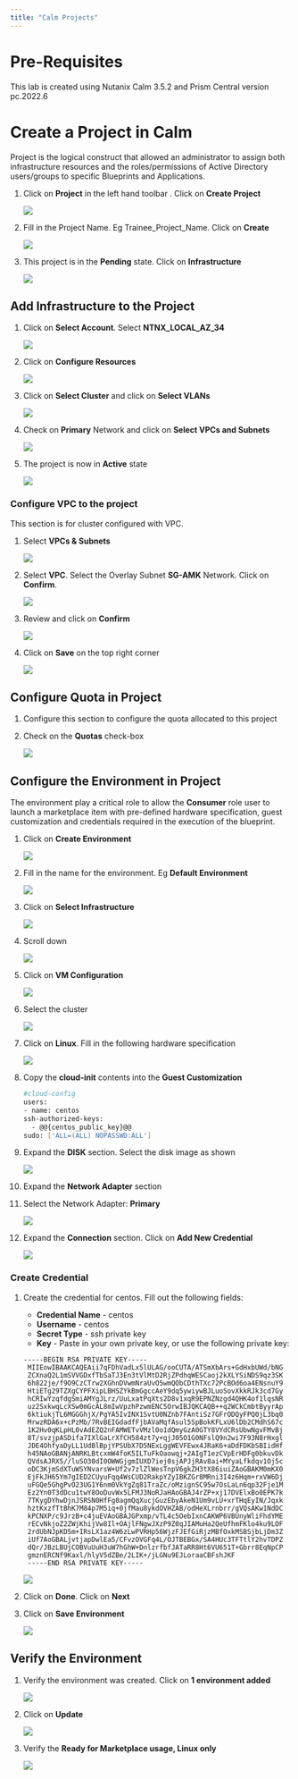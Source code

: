```yaml
---
title: "Calm Projects"
---
```


# Pre-Requisites

This lab is created using Nutanix Calm 3.5.2 and Prism Central version pc.2022.6

# Create a Project in Calm

Project is the logical construct that allowed an administrator to assign both infrastructure resources and the roles/permissions of Active Directory users/groups to specific Blueprints and Applications.

1. Click on **Project** in the left hand toolbar . Click on **Create Project**

    ![](images/project_list.png)

2. Fill in the Project Name. Eg Trainee_Project_Name. Click on **Create**
   
   ![](images/project_namel.png)

3. This project is in the **Pending** state.  Click on **Infrastructure**

   ![](images/project-details-pc2022-6.png)

## Add Infrastructure to the Project

1. Click on **Select Account**. Select **NTNX_LOCAL_AZ_34**

   ![](images/add-infrastructure-pc2022-6.png)

2. Click on **Configure Resources**
  
   ![](images/project-infrastructure-pc2022-6.png)

3. Click on **Select Cluster** and click on **Select VLANs**

   ![](images/select-cluster-pc2022-6.png)

4. Check on **Primary** Network and click on **Select VPCs and Subnets**

   ![](images/select-vlan-pc2022-6.png)

5. The project is now in **Active** state

   ![](images/project-active.png)

### Configure VPC to the project 

This section is for cluster configured with VPC.  

1. Select **VPCs & Subnets**

   ![](images/project-vpc-2022-6.png)

2. Select **VPC**. Select the Overlay Subnet **SG-AMK** Network. Click on **Confirm**.

   ![](images/project-vpc-2022-6.png)

3. Review and click on **Confirm**
   
   ![](images/project-vpc-confirm-pc2022-6.png)

4. Click on **Save** on the top right corner

   ![](images/project-infrastructure-save-pc2022-6.png)

## Configure Quota in Project

1. Configure this section to configure the quota allocated to this project

2. Check on the **Quotas** check-box

   ![](images/project-quota-pc2022-6.png)

## Configure the Environment in Project

The environment play a critical role to allow the **Consumer** role user to launch a marketplace item with pre-defined hardware specification, guest customization and credentials required in the execution of the blueprint.

1. Click on **Create Environment**

   ![](images/create-environment.png)

2. Fill in the name for the environment. Eg **Default Environment**

   ![](images/default-environment.png)

3. Click on **Select Infrastructure**

   ![](images/select-infrastructure.png)

4. Scroll down 

   ![](images/Environment-Detail.png)

5. Click on **VM Configuration**

   ![](images/vm-configuration.png)

6. Select the cluster
 
   ![](images/env-select-cluster-pc2022-6.png)

7. Click on **Linux**. Fill in the following hardware specification

   ![](images/linux-hw-pc2022-6.png)

8. Copy the **cloud-init** contents into the **Guest Customization**

   ``` bash
   #cloud-config
   users:
   - name: centos
   ssh-authorized-keys:
     - @@{centos_public_key}@@
   sudo: ['ALL=(ALL) NOPASSWD:ALL'] 
   ```
9. Expand the **DISK** section. Select the disk image as shown
   
   ![](images/env-disk-image-pc2022-6.png)

10. Expand the **Network Adapter** section

11. Select the Network Adapter: **Primary**

    ![](images/env-network-adapter-pc2022-6.png)

12. Expand the **Connection** section. Click on **Add New Credential**

    ![](images/env-connection-pc2022-6.png)

### Create Credential

1. Create the credential for centos. Fill out the following fields:
   
   -   **Credential Name** - centos
   -   **Username** - centos
   -   **Secret Type** - ssh private key
   -   **Key** - Paste in your own private key, or use the following private key:

   ```text
   -----BEGIN RSA PRIVATE KEY-----
    MIIEowIBAAKCAQEAii7qFDhVadLx5lULAG/ooCUTA/ATSmXbArs+GdHxbUWd/bNG
    ZCXnaQ2L1mSVVGDxfTbSaTJ3En3tVlMtD2RjZPdhqWESCaoj2kXLYSiNDS9qz3SK
    6h822je/f9O9CzCTrw2XGhnDVwmNraUvO5wmQObCDthTXc72PcBOd6oa4ENsnuY9
    HtiETg29TZXgCYPFXipLBHSZYkBmGgccAeY9dq5ywiywBJLuoSovXkkRJk3cd7Gy
    hCRIwYzqfdgSmiAMYgJLrz/UuLxatPqXts2D8v1xqR9EPNZNzgd4QHK4of1lqsNR
    uz2SxkwqLcXSw0mGcAL8mIwVpzhPzwmENC5OrwIBJQKCAQB++q2WCkCmbtByyrAp
    6ktiukjTL6MGGGhjX/PgYA5IvINX1SvtU0NZnb7FAntiSz7GFrODQyFPQ0jL3bq0
    MrwzRDA6x+cPzMb/7RvBEIGdadfFjbAVaMqfAsul5SpBokKFLxU6lDb2CMdhS67c
    1K2Hv0qKLpHL0vAdEZQ2nFAMWETvVMzl0o1dQmyGzA0GTY8VYdCRsUbwNgvFMvBj
    8T/svzjpASDifa7IXlGaLrXfCH584zt7y+qjJ05O1G0NFslQ9n2wi7F93N8rHxgl
    JDE4OhfyaDyLL1UdBlBpjYPSUbX7D5NExLggWEVFEwx4JRaK6+aDdFDKbSBIidHf
    h45NAoGBANjANRKLBtcxmW4foK5ILTuFkOaowqj+2AIgT1ezCVpErHDFg0bkuvDk
    QVdsAJRX5//luSO30dI0OWWGjgmIUXD7iej0sjAPJjRAv8ai+MYyaLfkdqv1Oj5c
    oDC3KjmSdXTuWSYNvarsW+Uf2v7zlZlWesTnpV6gkZH3tX86iuiZAoGBAKM0mKX0
    EjFkJH65Ym7gIED2CUyuFqq4WsCUD2RakpYZyIBKZGr8MRni3I4z6Hqm+rxVW6Dj
    uFGQe5GhgPvO23UG1Y6nm0VkYgZq81TraZc/oMzignSC95w7OsLaLn6qp32Fje1M
    Ez2Yn0T3dDcu1twY8OoDuvWx5LFMJ3NoRJaHAoGBAJ4rZP+xj17DVElxBo0EPK7k
    7TKygDYhwDjnJSRSN0HfFg0agmQqXucjGuzEbyAkeN1Um9vLU+xrTHqEyIN/Jqxk
    hztKxzfTtBhK7M84p7M5iq+0jfMau8ykdOVHZAB/odHeXLrnbrr/gVQsAKw1NdDC
    kPCNXP/c9JrzB+c4juEVAoGBAJGPxmp/vTL4c5OebIxnCAKWP6VBUnyWliFhdYME
    rECvNkjoZ2ZWjKhijVw8Il+OAjlFNgwJXzP9Z0qJIAMuHa2QeUfhmFKlo4ku9LOF
    2rdUbNJpKD5m+IRsLX1az4W6zLwPVRHp56WjzFJEfGiRjzMBfOxkMSBSjbLjDm3Z
    iUf7AoGBALjvtjapDwlEa5/CFvzOVGFq4L/OJTBEBGx/SA4HUc3TFTtlY2hvTDPZ
    dQr/JBzLBUjCOBVuUuH3uW7hGhW+DnlzrfbfJATaRR8Ht6VU651T+Gbrr8EqNpCP
    gmznERCNf9Kaxl/hlyV5dZBe/2LIK+/jLGNu9EJLoraaCBFshJKF
    -----END RSA PRIVATE KEY-----
    ```

    ![](images/centos_credential.png)
    
2. Click on **Done**. Click on **Next**

3. Click on **Save Environment**

   ![](images/Save_Environment.png)

## Verify the Environment

1. Verify the environment was created. Click on **1 environment added**
   
   ![](images/project-details-2-pc2022-6.png)

2. Click on **Update**
   
   ![](images/update-env-pc2022-6.png)

3. Verify the **Ready for Marketplace usage, Linux only**

   ![](images/linux-env-verification-pc2022-6.png)